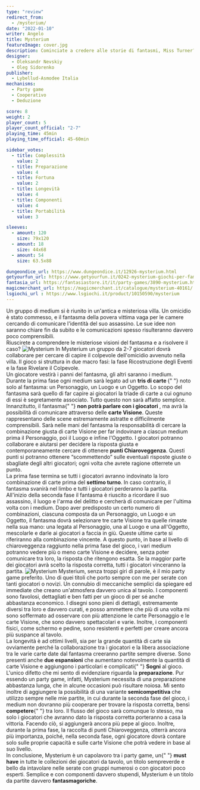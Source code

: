 ```yaml
---
type: "review"
redirect_from:
  - /mysterium/
date: "2022-01-10"
writer: Angelo
title: Mysterium
featureImage: cover.jpg
description: Cominciate a credere alle storie di fantasmi, Miss Turner? Ci siete dentro!
designer:
  - Oleksandr Nevskiy
  - Oleg Sidorenko
publisher:
  - Lybellud-Asmodee Italia
mechanisms:
  - Party game
  - Cooperativo
  - Deduzione

score: 8
weight: 2
player_count: 5
player_count_official: "2-7"
playing_time: 45min
playing_time_official: 45-60min

sidebar_votes:
  - title: Complessità
    value: 2
  - title: Preparazione
    value: 4
  - title: Fortuna
    value: 2
  - title: Longevità
    value: 4
  - title: Componenti
    value: 4
  - title: Portabilità
    value: 3

sleeves:
  - amount: 120
    size: 79x120
  - amount: 18
    size: 44x68
  - amount: 54
    size: 63.5x88

dungeondice_url: https://www.dungeondice.it/12926-mysterium.html
getyourfun_url: https://www.getyourfun.it/0242-mysterium-giochi-per-famiglia.html
fantasia_url: https://fantasiastore.it/it/party-games/3890-mysterium.html
magicmerchant_url: https://magicmerchant.it/catalogue/mysterium-40161/
lsgiochi_url : https://www.lsgiochi.it/product/10150590/mysterium
---
```


<Setting>
  Un gruppo di medium si è riunito in un'antica e misteriosa villa. Un omicidio
  è stato commesso, e il fantasma della povera vittima vaga per le camere
  cercando di comunicare l'identità del suo assassino. Le sue idee non saranno
  chiare fin da subito e le comunicazioni spesso risulteranno davvero poco
  comprensibili.
  <br />
  Riuscirete a comprendere le misteriose visioni del fantasma e a risolvere il
  caso?
</Setting>

<img src="./game1.jpg" alt="Mysterium" />

<Rules>
  In Mysterium un gruppo da 2-7 giocatori dovrà collaborare per cercare di
  capire il colpevole dell'omicidio avvenuto nella villa. Il gioco si struttura
  in due macro fasi: la fase Ricostruzione degli Eventi e la fase Rivelare il
  Colpevole.
  <br />
  Un giocatore vestirà i panni del fantasma, gli altri saranno i medium. Durante
  la prima fase ogni medium sarà legato ad un <strong>
    tris di carte
  </strong>{" "}
  noto solo al fantasma: un Personaggio, un Luogo e un Oggetto. Lo scopo del
  fantasma sarà quello di far capire ai giocatori la triade di carte a cui
  ognuno di essi è segretamente associato. Tutto questo non sarà affatto
  semplice. Innanzitutto, il fantasma{" "}
  <strong>non potrà parlare con i giocatori </strong>, ma avrà la possibilità di
  comunicare attraverso delle <strong>carte Visione</strong>. Queste
  rappresentano delle scene estremamente astratte e difficilmente comprensibili.
  Sarà nelle mani del fantasma la responsabilità di cercare la combinazione
  giusta di carte Visione per far indovinare a ciascun medium prima il
  Personaggio, poi il Luogo e infine l'Oggetto. I giocatori potranno collaborare
  e aiutarsi per decidere la risposta giusta e contemporaneamente cercare di
  ottenere <strong>punti Chiaroveggenza</strong>. Questi punti si potranno
  ottenere “scommettendo” sulle eventuali risposte giuste o sbagliate degli
  altri giocatori; ogni volta che avrete ragione otterrete un punto.
  <br />
  La prima fase termina se tutti i giocatori avranno indovinato la loro
  combinazione di carte prima del <strong>settimo turno</strong>. In caso
  contrario, il fantasma svanirà nel limbo e tutti i giocatori perderanno la
  partita.
  <br />
  All'inizio della seconda fase il fantasma è riuscito a ricordare il suo
  assassino, il luogo e l'arma del delitto e cercherà di comunicare per l'ultima
  volta con i medium. Dopo aver predisposto un certo numero di combinazioni,
  ciascuna composta da un Personaggio, un Luogo e un Oggetto, il fantasma dovrà
  selezionare tre carte Visione tra quelle rimaste nella sua mano: una legata al
  Personaggio, una al Luogo e una all'Oggetto, mescolarle e darle ai giocatori a
  faccia in giù. Queste ultime carte si riferiranno alla combinazione vincente.
  A questo punto, in base al livello di chiaroveggenza raggiunto nella prima
  fase del gioco, i vari medium potranno vedere più o meno carte Visione e
  decidere, senza poter comunicare tra loro, la risposta che ritengono esatta.
  Se la maggior parte dei giocatori avrà scelto la risposta corretta, tutti i
  giocatori vinceranno la partita.
</Rules>

<img src="./game2.jpg" alt="Mysterium" />

<Feedback>
  Mysterium, senza troppi giri di parole, è il mio party game preferito. Uno di
  quei titoli che porto sempre con me per serate con tanti giocatori o novizi.
  Un connubio di meccaniche semplici da spiegare ed immediate che creano
  un'atmosfera davvero unica al tavolo. I componenti sono favolosi, dettagliati
  e ben fatti per un gioco di per sé anche abbastanza economico. I disegni sono
  pieni di dettagli, estremamente diversi tra loro e davvero curati, e posso
  ammettere che più di una volta mi sono soffermato ad osservare con più
  attenzione le carte Personaggio e le carte Visione, che sono davvero
  spettacolari e varie. Inoltre, i componenti fisici, come schermo e pedine,
  sono resistenti e perfetti per creare ancora più suspance al tavolo.
  <br />
  La longevità è ad ottimi livelli, sia per la grande quantità di carte sia
  ovviamente perché la collaborazione tra i giocatori e la libera associazione
  tra le varie carte date dal fantasma creeranno partite sempre diverse. Sono
  presenti anche <strong>due espansioni</strong> che aumentano notevolmente la
  quantità di carte Visione e aggiungono i particolari e complicati{" "}
  <strong>Sogni</strong> al gioco. L'unico difetto che mi sento di evidenziare
  riguarda la <strong>preparazione</strong>. Pur essendo un party game, infatti,
  Mysterium necessita di una preparazione abbastanza lunga, che in alcune
  occasioni può risultare noiosa. Mi sento inoltre di aggiungere la possibilità
  di una variante <strong>semicompetitiva</strong> che utilizzo sempre nelle mie
  partite, in cui durante la seconda fase del gioco, i medium non dovranno più
  cooperare per trovare la risposta corretta, bensì <strong>competere</strong>{" "}
  tra loro. Il flusso del gioco sarà comunque lo stesso, ma solo i giocatori che
  avranno dato la risposta corretta porteranno a casa la vittoria. Facendo ciò,
  si aggiungerà ancora più pepe al gioco. Inoltre, durante la prima fase, la
  raccolta di punti Chiaroveggenza, otterrà ancora più importanza, poiché, nella
  seconda fase, ogni giocatore dovrà contare solo sulle proprie capacità e sulle
  carte Visione che potrà vedere in base al suo livello.
  <br />
  In conclusione, Mysterium è un capolavoro tra i party game, un{" "}
  <strong> must have</strong> in tutte le collezioni dei giocatori da tavolo, un
  titolo sempreverde e bello da intavolare nelle serate con gruppi numerosi o
  con giocatori poco esperti. Semplice e con componenti davvero stupendi,
  Mysterium è un titolo da partite davvero <strong>fantasmagoriche</strong>.
</Feedback>

<Instagram id="CYi1Z-bFxQE" />
